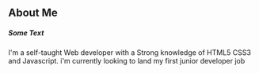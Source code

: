 ## About Me

##### Some Text

I'm a self-taught Web developer with a Strong knowledge of HTML5 CSS3 and Javascript. i'm currently looking to land my first junior developer job